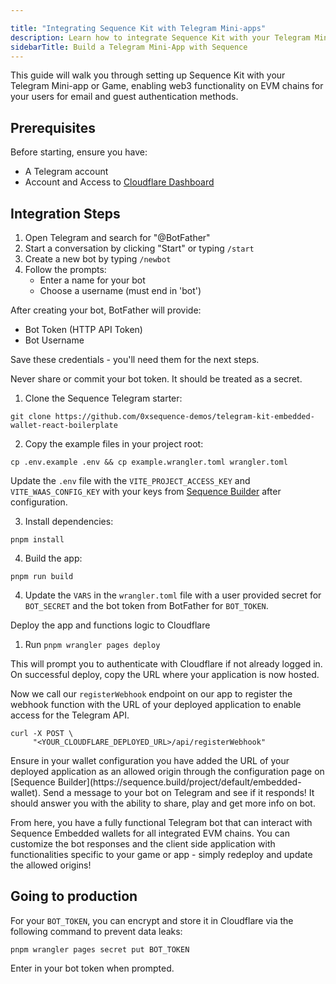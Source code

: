 ```yaml
---

title: "Integrating Sequence Kit with Telegram Mini-apps"
description: Learn how to integrate Sequence Kit with your Telegram Mini-app or Game for seamless web3 functionality.
sidebarTitle: Build a Telegram Mini-App with Sequence
---
```




This guide will walk you through setting up Sequence Kit with your Telegram Mini-app or Game, enabling web3 functionality on EVM chains for your users for email and guest authentication methods.

## Prerequisites

Before starting, ensure you have:
- A Telegram account
- Account and Access to [Cloudflare Dashboard](https://dash.cloudflare.com)

## Integration Steps

<Steps>
<Step title="Create a Telegram Bot with BotFather">

1. Open Telegram and search for "@BotFather"
2. Start a conversation by clicking "Start" or typing `/start`
3. Create a new bot by typing `/newbot`
4. Follow the prompts:
   - Enter a name for your bot
   - Choose a username (must end in 'bot')

</Step>
<Step title="Obtain Required Tokens">

After creating your bot, BotFather will provide:
- Bot Token (HTTP API Token)
- Bot Username

Save these credentials - you'll need them for the next steps.

<Warning>
  Never share or commit your bot token. It should be treated as a secret.
</Warning>

</Step>
<Step title="Install and Configure Your Project">

1. Clone the Sequence Telegram starter:

```shell
git clone https://github.com/0xsequence-demos/telegram-kit-embedded-wallet-react-boilerplate
```

2. Copy the example files in your project root:

```shell
cp .env.example .env && cp example.wrangler.toml wrangler.toml
```

Update the `.env` file with the `VITE_PROJECT_ACCESS_KEY` and `VITE_WAAS_CONFIG_KEY` with your keys from [Sequence Builder](https://sequence.build/project/default/embedded-wallet) after configuration.

3. Install dependencies:

```shell
pnpm install
```

4. Build the app:

```shell
pnpm run build
```

4. Update the `VARS` in the `wrangler.toml` file with a user provided secret for `BOT_SECRET` and the bot token from BotFather for `BOT_TOKEN`.

</Step>
<Step title="Authenticate with Cloudflare Account">
Deploy the app and functions logic to Cloudflare

1. Run `pnpm wrangler pages deploy`

This will prompt you to authenticate with Cloudflare if not already logged in. On successful deploy, copy the URL where your application is now hosted.

</Step>
<Step title="Register Webhook with Telegram">

Now we call our `registerWebhook` endpoint on our app to register the webhook function with the URL of your deployed application to enable access for the Telegram API.

```shell
curl -X POST \
     "<YOUR_CLOUDFLARE_DEPLOYED_URL>/api/registerWebhook"
```

</Step>
<Step title="Update Allowed Origins">
Ensure in your wallet configuration you have added the URL of your deployed application as an allowed origin through the configuration page on [Sequence Builder](https://sequence.build/project/default/embedded-wallet).

</Step>
<Step title="Test out the Bot!">
Send a message to your bot on Telegram and see if it responds! It should answer you with the ability to share, play and get more info on bot.
</Step>
</Steps>

From here, you have a fully functional Telegram bot that can interact with Sequence Embedded wallets for all integrated EVM chains. You can customize the bot responses and the client side application with functionalities specific to your game or app - simply redeploy and update the allowed origins!


## Going to production
For your `BOT_TOKEN`, you can encrypt and store it in Cloudflare via the following command to prevent data leaks:

```shell
pnpm wrangler pages secret put BOT_TOKEN
```

Enter in your bot token when prompted.




